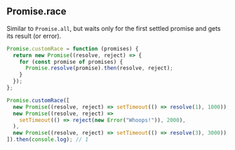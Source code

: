 
## Promise.race

Similar to `Promise.all`, but waits only for the first settled promise and gets its result (or error).

```js
Promise.customRace = function (promises) {
  return new Promise((resolve, reject) => {
    for (const promise of promises) {
      Promise.resolve(promise).then(resolve, reject);
    }
  });
};

Promise.customRace([
  new Promise((resolve, reject) => setTimeout(() => resolve(1), 1000)),
  new Promise((resolve, reject) =>
    setTimeout(() => reject(new Error("Whoops!")), 2000),
  ),
  new Promise((resolve, reject) => setTimeout(() => resolve(3), 3000)),
]).then(console.log); // 1
```
